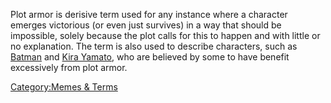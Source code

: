 Plot armor is derisive term used for any instance where a character emerges victorious (or even just survives) in a way that should be impossible, solely because the plot calls for this to happen and with little or no explanation. The term is also used to describe characters, such as [[/co/#Goddamn Batman|Batman]] and [[/m/#Jesus Yamato|Kira Yamato]], who are believed by some to have benefit excessively from plot armor.

[[Category:Memes & Terms]]
